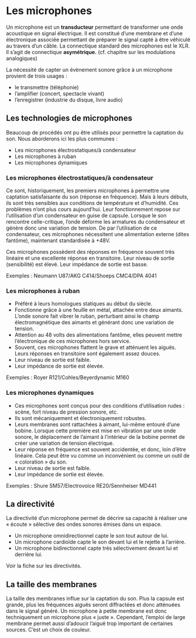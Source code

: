 # Les microphones

Un microphone est un **transducteur** permettant de transformer une onde acoustique en signal électrique. Il est constitué d’une membrane et d’une électronique associée permettant de préparer le signal capté à être véhiculé au travers d'un câble. La connectique standard des microphones est le XLR. Il s’agit de connectique **asymétrique.** (cf. chapitre sur les modulations analogiques)

La nécessité de capter un évènement sonore grâce à un microphone provient de trois usages :

+ le transmettre (téléphonie)
+ l'amplifier (concert, spectacle vivant)
+ l'enregistrer (industrie du disque, livre audio)

## Les technologies de microphones

Beaucoup de procédés ont pu être utilisés pour permettre la captation du son. Nous aborderons ici les plus communes :

+ Les microphones électrostatiques/à condensateur
+ Les microphones à ruban
+ Les microphones dynamiques

### Les microphones électrostatiques/à condensateur

Ce sont, historiquement, les premiers microphones à permettre une captation satisfaisante du son (réponse en fréquence). Mais à leurs débuts, ils sont très sensibles aux conditions de température et d’humidité. Ces problèmes n’ont plus cours aujourd’hui. Leur fonctionnement repose sur l’utilisation d’un condensateur en guise de capsule. Lorsque le son rencontre celle-critique, l’onde déforme les armatures du condensateur et génère donc une variation de tension. De par l’utilisation de ce condensateur, ces microphones nécessitent une alimentation externe (dites fantôme), maintenant standardisée à +48V.

Ces microphones possèdent des réponses en fréquence souvent très linéaire et une excellente réponse en transitoire. Leur niveau de sortie (sensibilité) est élevé. Leur impédance de sortie est basse.

Exemples : Neumann U87/AKG C414/Shoeps CMC4/DPA 4041

### Les microphones à ruban

+ Préféré à leurs homologues statiques au début du siècle.
+ Fonctionne grâce à une feuille en métal, attachée entre deux aimants. L’onde sonore fait vibrer le ruban, perturbant ainsi le champ électromagnétique des aimants et générant donc une variation de tension.
+ Attention au 48 volts des alimentations fantôme, elles peuvent mettre l’électronique de ces microphones hors service.
+ Souvent, ces microphones flattent le grave et atténuent les aiguës. Leurs réponses en transitoire sont également assez douces.
+ Leur niveau de sortie est faible.
+ Leur impédance de sortie est élevée.

Exemples : Royer R121/Cohles/Beyerdynamic M160

### Les microphones dynamiques

+ Ces microphones sont conçus pour des conditions d’utilisation rudes : scène, fort niveau de pression sonore, etc.
+ Ils sont mécaniquement et électroniquement robustes.
+ Leurs membranes sont rattachées à aimant, lui-même entouré d’une bobine. Lorsque cette première est mise en vibration par une onde sonore, le déplacement de l’aimant à l’intérieur de la bobine permet de créer une variation de tension électrique.
+ Leur réponse en fréquence est souvent accidentée, et donc, loin d’être linéaire. Cela peut être vu comme un inconvénient ou comme un outil de « coloration » du son.
+ Leur niveau de sortie est faible.
+ Leur impédance de sortie est élevée.

Exemples : Shure SM57/Electrovoice RE20/Sennheiser MD441

## La directivité

La directivité d’un microphone permet de décrire sa capacité à réaliser une « écoute » sélective des ondes sonores émises dans un espace.

+ Un microphone omnidirectionnel capte le son tout autour de lui.
+ Un microphone cardioïde capte le son devant lui et le rejette à l’arrière.
+ Un microphone bidirectionnel capte très sélectivement devant lui et derrière lui.

Voir la fiche sur les directivités.

## La taille des membranes

La taille des membranes influe sur la captation du son. Plus la capsule est grande, plus les fréquences aiguës seront diffractées et donc atténuées dans le signal généré.
Un microphone à petite membrane est donc techniquement un microphone plus « juste ». Cependant, l’emploi de large membrane permet aussi d’adoucir l’aiguë trop important de certaines sources. C’est un choix de couleur.
